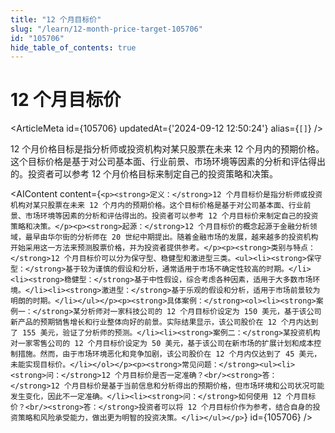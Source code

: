 ```yaml
---
title: "12 个月目标价"
slug: "/learn/12-month-price-target-105706"
id: "105706"
hide_table_of_contents: true
---
```



# 12 个月目标价

<ArticleMeta id={105706} updatedAt={'2024-09-12 12:50:24'} alias={`[]`} />
<div className='border-solid border-b border-t-0 my-4 border-[var(--ifm-color-gray-300)]' />

12 个月价格目标是指分析师或投资机构对某只股票在未来 12 个月内的预期价格。这个目标价格是基于对公司基本面、行业前景、市场环境等因素的分析和评估得出的。投资者可以参考 12 个月价格目标来制定自己的投资策略和决策。

<AIContent content={`<p><strong>定义：</strong>12 个月目标价是指分析师或投资机构对某只股票在未来 12 个月内的预期价格。这个目标价格是基于对公司基本面、行业前景、市场环境等因素的分析和评估得出的。投资者可以参考 12 个月目标价来制定自己的投资策略和决策。</p><p><strong>起源：</strong>12 个月目标价的概念起源于金融分析领域，最早由华尔街的分析师在 20 世纪中期提出。随着金融市场的发展，越来越多的投资机构开始采用这一方法来预测股票价格，并为投资者提供参考。</p><p><strong>类别与特点：</strong>12 个月目标价可以分为保守型、稳健型和激进型三类。<ul><li><strong>保守型：</strong>基于较为谨慎的假设和分析，通常适用于市场不确定性较高的时期。</li><li><strong>稳健型：</strong>基于中性假设，综合考虑各种因素，适用于大多数市场环境。</li><li><strong>激进型：</strong>基于乐观的假设和分析，适用于市场前景较为明朗的时期。</li></ul></p><p><strong>具体案例：</strong><ol><li><strong>案例一：</strong>某分析师对一家科技公司的 12 个月目标价设定为 150 美元，基于该公司新产品的预期销售增长和行业整体向好的前景。实际结果显示，该公司股价在 12 个月内达到了 155 美元，验证了分析师的预测。</li><li><strong>案例二：</strong>某投资机构对一家零售公司的 12 个月目标价设定为 50 美元，基于该公司在新市场的扩展计划和成本控制措施。然而，由于市场环境恶化和竞争加剧，该公司股价在 12 个月内仅达到了 45 美元，未能实现目标价。</li></ol></p><p><strong>常见问题：</strong><ul><li><strong>问：</strong>12 个月目标价是否一定准确？<br/><strong>答：</strong>12 个月目标价是基于当前信息和分析得出的预期价格，但市场环境和公司状况可能发生变化，因此不一定准确。</li><li><strong>问：</strong>如何使用 12 个月目标价？<br/><strong>答：</strong>投资者可以将 12 个月目标价作为参考，结合自身的投资策略和风险承受能力，做出更为明智的投资决策。</li></ul></p>`} id={105706} />
